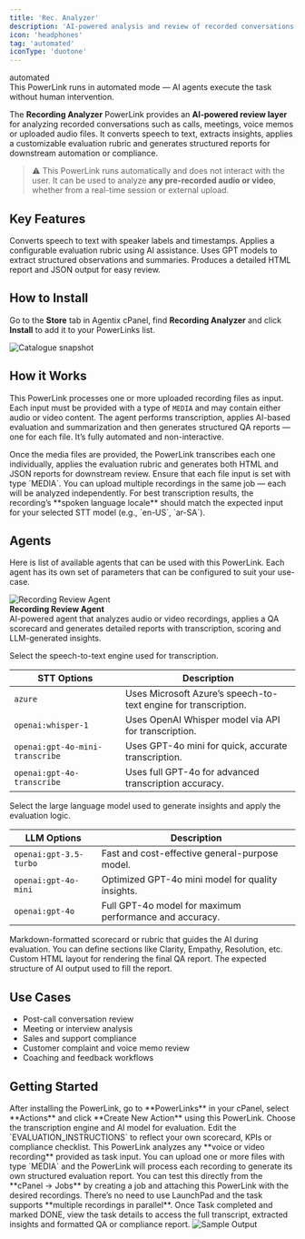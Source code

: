 ```yaml
---
title: 'Rec. Analyzer'
description: 'AI-powered analysis and review of recorded conversations'
icon: 'headphones'
tag: 'automated'
iconType: 'duotone'
---
```


<div style={{
  border: '1px solid #14b8a6',
  borderRadius: '6px',
  padding: '8px 12px',
  fontSize: '0.85rem',
  backgroundColor: 'rgba(20, 184, 166, 0.05)',
}}>
  <div className="badge-automated">automated</div>
  <div>
    This PowerLink runs in automated mode — AI agents execute the task without human intervention.
  </div>
</div>

The **Recording Analyzer** PowerLink provides an **AI-powered review layer** for analyzing recorded conversations such as calls, meetings, voice memos or uploaded audio files. It converts speech to text, extracts insights, applies a customizable evaluation rubric  and generates structured reports for downstream automation or compliance.

> ⚠️ This PowerLink runs automatically and does not interact with the user. It can be used to analyze **any pre-recorded audio or video**, whether from a real-time session or external upload.

## Key Features

<CardGroup cols={2}>
  <Card title="📝 Transcription + Speaker ID">
    Converts speech to text with speaker labels and timestamps.
  </Card>
  <Card title="📊 Scorecard Evaluation">
    Applies a configurable evaluation rubric using AI assistance.
  </Card>
  <Card title="🧠 LLM-Based Insights">
    Uses GPT models to extract structured observations and summaries.
  </Card>
  <Card title="📄 Report Generation">
    Produces a detailed HTML report and JSON output for easy review.
  </Card>
</CardGroup>

## How to Install

Go to the **Store** tab in Agentix cPanel, find **Recording Analyzer**  and click **Install** to add it to your PowerLinks list.

<img src="/user-guide/images/catalogue-recording-review.png" alt="Catalogue snapshot" className='rounded-xl my-6 shadow' width={250}/>

## How it Works

This PowerLink processes one or more uploaded recording files as input. Each input must be provided with a type of `MEDIA`  and may contain either audio or video content. The agent performs transcription, applies AI-based evaluation and summarization  and then generates structured QA reports — one for each file. It’s fully automated and non-interactive.

<Check>
Once the media files are provided, the PowerLink transcribes each one individually, applies the evaluation rubric  and generates both HTML and JSON reports for downstream review.
</Check>

<Note>
Ensure that each file input is set with type `MEDIA`. You can upload multiple recordings in the same job — each will be analyzed independently.  
For best transcription results, the recording’s **spoken language locale** should match the expected input for your selected STT model (e.g., `en-US`, `ar-SA`).
</Note>


## Agents
  Here is list of available agents that can be used with this PowerLink. Each agent has its own set of parameters that can be configured to suit your use-case.
  <Card horizontal>
    <div id="agent-multimodal" className="flex items-center gap-4">
      <div className="w-20 h-auto flex-shrink-0">
        <img 
          src="/user-guide/images/recording-review-agent.png" 
          alt="Recording Review Agent"
          className="rounded-sm w-full h-full object-contain m-0"
        />
      </div>
      <div>
        <strong className="text-lg">Recording Review Agent</strong><br/>
        AI-powered agent that analyzes audio or video recordings, applies a QA scorecard  and generates detailed reports with transcription, scoring and LLM-generated insights.
      </div>
    </div>


  <Expandable title="Agent Parameters">

  <ParamField path="STT" type="LIST" default="azure">
  Select the speech-to-text engine used for transcription.
  </ParamField>

  | STT Options | Description |
  |-------------|-------------|
  | `azure` | Uses Microsoft Azure’s speech-to-text engine for transcription. |
  | `openai:whisper-1` | Uses OpenAI Whisper model via API for transcription. |
  | `openai:gpt-4o-mini-transcribe` | Uses GPT-4o mini for quick, accurate transcription. |
  | `openai:gpt-4o-transcribe` | Uses full GPT-4o for advanced transcription accuracy. |

  <ParamField path="LLM" type="LIST" default="openai:gpt-3.5-turbo">
  Select the large language model used to generate insights and apply the evaluation logic.
  </ParamField>

  | LLM Options | Description |
  |-------------|-------------|
  | `openai:gpt-3.5-turbo` | Fast and cost-effective general-purpose model. |
  | `openai:gpt-4o-mini` | Optimized GPT-4o mini model for quality insights. |
  | `openai:gpt-4o` | Full GPT-4o model for maximum performance and accuracy. |

  <ParamField path="EVALUATION_INSTRUCTIONS" type="TEXT" format="MARKDOWN">
  Markdown-formatted scorecard or rubric that guides the AI during evaluation. You can define sections like Clarity, Empathy, Resolution, etc.
  </ParamField>

  <ParamField path="REPORT_HTML_TEMPLATE" type="TEXT" format="HTML">
  Custom HTML layout for rendering the final QA report.
  </ParamField>

  <ParamField path="LLM_OUTPUT_JSON_SCHEMA" type="TEXT" format="JSON">
  The expected structure of AI output used to fill the report.
  </ParamField>

 </Expandable>
  </Card>


## Use Cases

- Post-call conversation review
- Meeting or interview analysis
- Sales and support compliance
- Customer complaint and voice memo review
- Coaching and feedback workflows

## Getting Started

<Steps>

<Step title="Create Action from Recording Analyzer">
After installing the PowerLink, go to **PowerLinks** in your cPanel, select **Actions**  and click **Create New Action** using this PowerLink.
</Step>

<Step title="Configure STT and LLM">
Choose the transcription engine and AI model for evaluation.
</Step>

<Step title="Customize Evaluation Rubric">
Edit the `EVALUATION_INSTRUCTIONS` to reflect your own scorecard, KPIs or compliance checklist.
</Step>

<Step title="Provide Audio or Video Recording as Input">
This PowerLink analyzes any **voice or video recording** provided as task input. You can upload one or more files with type `MEDIA`  and the PowerLink will process each recording to generate its own structured evaluation report. You can test this directly from the **cPanel -> Jobs** by creating a job and attaching this PowerLink with the desired recordings. There’s no need to use LaunchPad  and the task supports **multiple recordings in parallel**.
</Step>

<Step title="View Transcript & Generated Report">
Once Task completed and marked DONE, view the task details to access the full transcript, extracted insights and formatted QA or compliance report.
<img src="/user-guide/images/recording-review-output.png" alt="Sample Output" className="rounded-lg"/>
</Step>



</Steps>